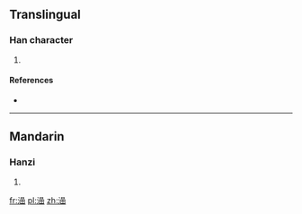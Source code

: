 ==Translingual==

===Han character===
{{Han char|rn=85|rad=水|as=12|sn=15|four=|canj=水口口山 (ERRU)}}

# {{defn|Han|sort=水12}}

====References====
* {{Han ref|kx=0652.050|dkj=18333|hdz=31742.020|uh=6F8F|ud=28559}}

----

==Mandarin==

===Hanzi===
{{cmn-hanzi|pin=[[hàn]] ([[han4]]), [[liū]] ([[liu1]]), [[liú]] ([[liu2]])|wg=[[han4|han<sup>4</sup>]], [[liu1|liu<sup>1</sup>]], [[liu2|liu<sup>2</sup>]]}}

# {{defn|Mandarin|sort=水12}}

[[fr:澏]]
[[pl:澏]]
[[zh:澏]]